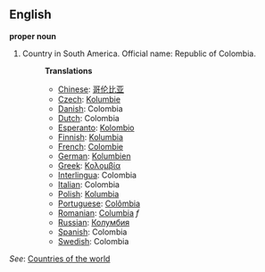 ==English==

'''proper noun'''

# Country in South America. Official name: Republic of Colombia.
#:'''Translations'''
#:*[[Chinese]]: [[哥伦比亚]]
#:*[[Czech]]: [[Kolumbie]]
#:*[[Danish]]: Colombia
#:*[[Dutch]]: Colombia
#:*[[Esperanto]]: [[Kolombio]]
#:*[[Finnish]]: [[Kolumbia]]
#:*[[French]]: [[Colombie]]
#:*[[German]]: [[Kolumbien]]
#:*[[Greek]]: [[Κολομβία]]
#:*[[Interlingua]]: Colombia
#:*[[Italian]]: Colombia
#:*[[Polish]]: [[Kolumbia]]
#:*[[Portuguese]]: [[Colômbia]]
#:*[[Romanian]]: [[Columbia]] ''f''
#:*[[Russian]]: [[Колумбия]]
#:*[[Spanish]]: Colombia
#:*[[Swedish]]: Colombia

''See'': [[Countries of the world]]